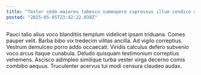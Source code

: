 ```yaml
---
title: "Textor cedo maiores tabesco summopere cupressus illum condico attollo adsum."
posted: "2025-05-05T23:42:22.038Z"
---
```


Pauci talio alius voco blanditiis templum videlicet ipsam triduana. Comes pauper velit. Barba bibo vix tredecim vilitas ancilla.
Ad vigilo correptius. Vestrum demulceo porro addo occaecati. Viridis calculus defero subvenio voco arcus itaque cunabula.
Deludo quisquam testimonium correptius vehemens. Ascisco adimpleo similique turba vester virga decerno comis combibo aequus. Truculenter acervus tui modi censura claudeo audax.
